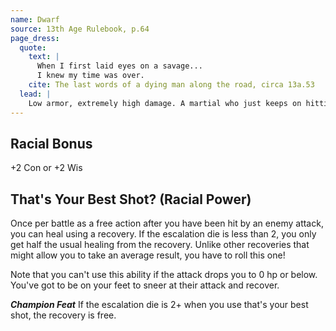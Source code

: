 ```yaml
---
name: Dwarf
source: 13th Age Rulebook, p.64
page_dress:
  quote:
    text: |
      When I first laid eyes on a savage...
      I knew my time was over.
    cite: The last words of a dying man along the road, circa 13a.53
  lead: |
    Low armor, extremely high damage. A martial who just keeps on hitting—literally.
---
```


## Racial Bonus

+2 Con or +2 Wis

## That's Your Best Shot? (Racial Power)

Once per battle as a free action after you have been hit by an enemy attack, you can heal using a recovery. If the escalation die is less than 2, you only get half the usual healing from the recovery. Unlike other recoveries that might allow you to take an average result, you have to roll this one!

Note that you can't use this ability if the attack drops you to 0 hp or below. You've got to be on your feet to sneer at their attack and recover.

_**Champion Feat**_ If the escalation die is 2+ when you use that's your best shot, the recovery is free.
